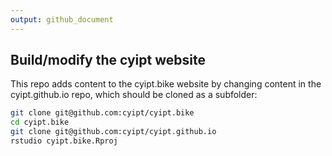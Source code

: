 ```yaml
---
output: github_document
---
```


## Build/modify the cyipt website

This repo adds content to the cyipt.bike website by changing content in the cyipt.github.io repo, which should be cloned as a subfolder:

```bash
git clone git@github.com:cyipt/cyipt.bike
cd cyipt.bike
git clone git@github.com:cyipt/cyipt.github.io
rstudio cyipt.bike.Rproj
```

